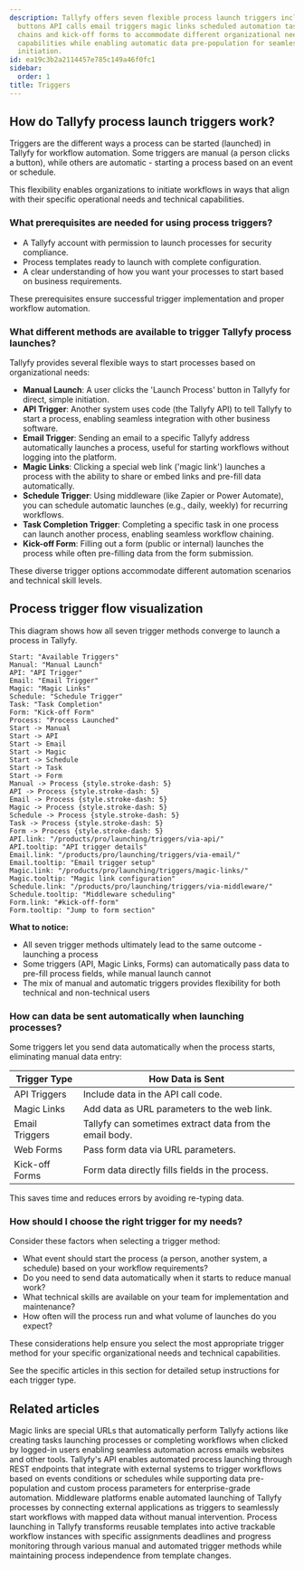```yaml
---
description: Tallyfy offers seven flexible process launch triggers including manual
  buttons API calls email triggers magic links scheduled automation task completion
  chains and kick-off forms to accommodate different organizational needs and technical
  capabilities while enabling automatic data pre-population for seamless workflow
  initiation.
id: ea19c3b2a2114457e785c149a46f0fc1
sidebar:
  order: 1
title: Triggers
---
```


## How do Tallyfy process launch triggers work?

Triggers are the different ways a process can be started (launched) in Tallyfy for workflow automation. Some triggers are manual (a person clicks a button), while others are automatic - starting a process based on an event or schedule.

This flexibility enables organizations to initiate workflows in ways that align with their specific operational needs and technical capabilities.

### What prerequisites are needed for using process triggers?

*   A Tallyfy account with permission to launch processes for security compliance.
*   Process templates ready to launch with complete configuration.
*   A clear understanding of how you want your processes to start based on business requirements.

These prerequisites ensure successful trigger implementation and proper workflow automation.

### What different methods are available to trigger Tallyfy process launches?

Tallyfy provides several flexible ways to start processes based on organizational needs:

*   **Manual Launch**: A user clicks the 'Launch Process' button in Tallyfy for direct, simple initiation.
*   **API Trigger**: Another system uses code (the Tallyfy API) to tell Tallyfy to start a process, enabling seamless integration with other business software.
*   **Email Trigger**: Sending an email to a specific Tallyfy address automatically launches a process, useful for starting workflows without logging into the platform.
*   **Magic Links**: Clicking a special web link ('magic link') launches a process with the ability to share or embed links and pre-fill data automatically.
*   **Schedule Trigger**: Using middleware (like Zapier or Power Automate), you can schedule automatic launches (e.g., daily, weekly) for recurring workflows.
*   **Task Completion Trigger**: Completing a specific task in one process can launch another process, enabling seamless workflow chaining.
*   **Kick-off Form**: Filling out a form (public or internal) launches the process while often pre-filling data from the form submission.

These diverse trigger options accommodate different automation scenarios and technical skill levels.

## Process trigger flow visualization

This diagram shows how all seven trigger methods converge to launch a process in Tallyfy.

```d2
Start: "Available Triggers"
Manual: "Manual Launch"
API: "API Trigger"
Email: "Email Trigger"
Magic: "Magic Links"
Schedule: "Schedule Trigger"
Task: "Task Completion"
Form: "Kick-off Form"
Process: "Process Launched"
Start -> Manual
Start -> API
Start -> Email
Start -> Magic
Start -> Schedule
Start -> Task
Start -> Form
Manual -> Process {style.stroke-dash: 5}
API -> Process {style.stroke-dash: 5}
Email -> Process {style.stroke-dash: 5}
Magic -> Process {style.stroke-dash: 5}
Schedule -> Process {style.stroke-dash: 5}
Task -> Process {style.stroke-dash: 5}
Form -> Process {style.stroke-dash: 5}
API.link: "/products/pro/launching/triggers/via-api/"
API.tooltip: "API trigger details"
Email.link: "/products/pro/launching/triggers/via-email/"
Email.tooltip: "Email trigger setup"
Magic.link: "/products/pro/launching/triggers/magic-links/"
Magic.tooltip: "Magic link configuration"
Schedule.link: "/products/pro/launching/triggers/via-middleware/"
Schedule.tooltip: "Middleware scheduling"
Form.link: "#kick-off-form"
Form.tooltip: "Jump to form section"
```

**What to notice:**
- All seven trigger methods ultimately lead to the same outcome - launching a process
- Some triggers (API, Magic Links, Forms) can automatically pass data to pre-fill process fields, while manual launch cannot
- The mix of manual and automatic triggers provides flexibility for both technical and non-technical users

### How can data be sent automatically when launching processes?

Some triggers let you send data automatically when the process starts, eliminating manual data entry:

| Trigger Type      | How Data is Sent                                     |
|-------------------|------------------------------------------------------|
| API Triggers      | Include data in the API call code.                   |
| Magic Links       | Add data as URL parameters to the web link.          |
| Email Triggers    | Tallyfy can sometimes extract data from the email body.|
| Web Forms         | Pass form data via URL parameters.                   |
| Kick-off Forms    | Form data directly fills fields in the process.      |

This saves time and reduces errors by avoiding re-typing data.

### How should I choose the right trigger for my needs?

Consider these factors when selecting a trigger method:
- What event should start the process (a person, another system, a schedule) based on your workflow requirements?
- Do you need to send data automatically when it starts to reduce manual work?
- What technical skills are available on your team for implementation and maintenance?
- How often will the process run and what volume of launches do you expect?

These considerations help ensure you select the most appropriate trigger method for your specific organizational needs and technical capabilities.

See the specific articles in this section for detailed setup instructions for each trigger type.


<PageTree />


## Related articles
<CardGrid>
<LinkTitleCard header="<b>Triggers > Launch via a magic link</b>" href="/products/pro/launching/triggers/magic-links/" > Magic links are special URLs that automatically perform Tallyfy actions like creating tasks launching processes or completing workflows when clicked by logged-in users enabling seamless automation across emails websites and other tools. </LinkTitleCard>
<LinkTitleCard header="<b>Triggers > Launch via API</b>" href="/products/pro/launching/triggers/via-api/" > Tallyfy's API enables automated process launching through REST endpoints that integrate with external systems to trigger workflows based on events conditions or schedules while supporting data pre-population and custom process parameters for enterprise-grade automation. </LinkTitleCard>
<LinkTitleCard header="<b>Triggers > Launch via middleware</b>" href="/products/pro/launching/triggers/via-middleware/" > Middleware platforms enable automated launching of Tallyfy processes by connecting external applications as triggers to seamlessly start workflows with mapped data without manual intervention. </LinkTitleCard>
<LinkTitleCard header="<b>Pro > Launching</b>" href="/products/pro/launching/" > Process launching in Tallyfy transforms reusable templates into active trackable workflow instances with specific assignments deadlines and progress monitoring through various manual and automated trigger methods while maintaining process independence from template changes. </LinkTitleCard>
</CardGrid>